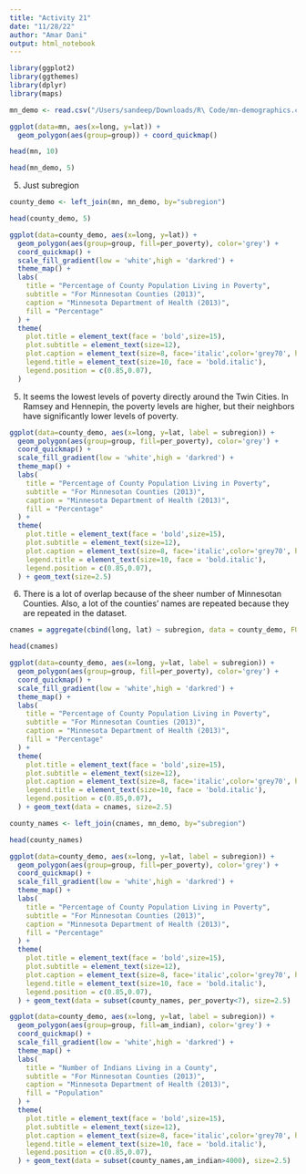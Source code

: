 ```yaml
---
title: "Activity 21"
date: "11/28/22"
author: "Amar Dani"
output: html_notebook
---
```


```r
library(ggplot2)
library(ggthemes)
library(dplyr)
library(maps)
```
```r
mn_demo <- read.csv("/Users/sandeep/Downloads/R\ Code/mn-demographics.csv")
```
```r
ggplot(data=mn, aes(x=long, y=lat)) +
  geom_polygon(aes(group=group)) + coord_quickmap()
```
```r
head(mn, 10)
```
```r
head(mn_demo, 5)
```
5. Just subregion

```r
county_demo <- left_join(mn, mn_demo, by="subregion")
```
```r
head(county_demo, 5)
```
```r
ggplot(data=county_demo, aes(x=long, y=lat)) +
  geom_polygon(aes(group=group, fill=per_poverty), color='grey') + 
  coord_quickmap() +
  scale_fill_gradient(low = 'white',high = 'darkred') + 
  theme_map() +
  labs(
    title = "Percentage of County Population Living in Poverty",
    subtitle = "For Minnesotan Counties (2013)",
    caption = "Minnesota Department of Health (2013)",
    fill = "Percentage"
  ) + 
  theme(
    plot.title = element_text(face = 'bold',size=15),
    plot.subtitle = element_text(size=12),
    plot.caption = element_text(size=8, face='italic',color='grey70', hjust=0),
    legend.title = element_text(size=10, face = 'bold.italic'),
    legend.position = c(0.85,0.07),
  )
```
5. It seems the lowest levels of poverty directly around the Twin Cities. In Ramsey and Hennepin, the poverty levels are higher, but their neighbors have significantly lower levels of poverty.
```r
ggplot(data=county_demo, aes(x=long, y=lat, label = subregion)) +
  geom_polygon(aes(group=group, fill=per_poverty), color='grey') + 
  coord_quickmap() +
  scale_fill_gradient(low = 'white',high = 'darkred') + 
  theme_map() +
  labs(
    title = "Percentage of County Population Living in Poverty",
    subtitle = "For Minnesotan Counties (2013)",
    caption = "Minnesota Department of Health (2013)",
    fill = "Percentage"
  ) + 
  theme(
    plot.title = element_text(face = 'bold',size=15),
    plot.subtitle = element_text(size=12),
    plot.caption = element_text(size=8, face='italic',color='grey70', hjust=0),
    legend.title = element_text(size=10, face = 'bold.italic'),
    legend.position = c(0.85,0.07),
  ) + geom_text(size=2.5)
```
6. There is a lot of overlap because of the sheer number of Minnesotan Counties. Also, a lot of the counties' names are repeated because they are repeated in the dataset.

```r
cnames = aggregate(cbind(long, lat) ~ subregion, data = county_demo, FUN = function(x) mean(range(x)))
```
```r
head(cnames)
```
```r
ggplot(data=county_demo, aes(x=long, y=lat, label = subregion)) +
  geom_polygon(aes(group=group, fill=per_poverty), color='grey') + 
  coord_quickmap() +
  scale_fill_gradient(low = 'white',high = 'darkred') + 
  theme_map() +
  labs(
    title = "Percentage of County Population Living in Poverty",
    subtitle = "For Minnesotan Counties (2013)",
    caption = "Minnesota Department of Health (2013)",
    fill = "Percentage"
  ) + 
  theme(
    plot.title = element_text(face = 'bold',size=15),
    plot.subtitle = element_text(size=12),
    plot.caption = element_text(size=8, face='italic',color='grey70', hjust=0),
    legend.title = element_text(size=10, face = 'bold.italic'),
    legend.position = c(0.85,0.07),
  ) + geom_text(data = cnames, size=2.5)
```
```r
county_names <- left_join(cnames, mn_demo, by="subregion")
```
```r
head(county_names)
```
```r
ggplot(data=county_demo, aes(x=long, y=lat, label = subregion)) +
  geom_polygon(aes(group=group, fill=per_poverty), color='grey') + 
  coord_quickmap() +
  scale_fill_gradient(low = 'white',high = 'darkred') + 
  theme_map() +
  labs(
    title = "Percentage of County Population Living in Poverty",
    subtitle = "For Minnesotan Counties (2013)",
    caption = "Minnesota Department of Health (2013)",
    fill = "Percentage"
  ) + 
  theme(
    plot.title = element_text(face = 'bold',size=15),
    plot.subtitle = element_text(size=12),
    plot.caption = element_text(size=8, face='italic',color='grey70', hjust=0),
    legend.title = element_text(size=10, face = 'bold.italic'),
    legend.position = c(0.85,0.07),
  ) + geom_text(data = subset(county_names, per_poverty<7), size=2.5)
```
```r
ggplot(data=county_demo, aes(x=long, y=lat, label = subregion)) +
  geom_polygon(aes(group=group, fill=am_indian), color='grey') + 
  coord_quickmap() +
  scale_fill_gradient(low = 'white',high = 'darkred') + 
  theme_map() +
  labs(
    title = "Number of Indians Living in a County",
    subtitle = "For Minnesotan Counties (2013)",
    caption = "Minnesota Department of Health (2013)",
    fill = "Population"
  ) + 
  theme(
    plot.title = element_text(face = 'bold',size=15),
    plot.subtitle = element_text(size=12),
    plot.caption = element_text(size=8, face='italic',color='grey70', hjust=0),
    legend.title = element_text(size=10, face = 'bold.italic'),
    legend.position = c(0.85,0.07),
  ) + geom_text(data = subset(county_names,am_indian>4000), size=2.5)
```

